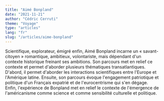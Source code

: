 ```yaml
---
title: "Aimé Bonpland"
date: "2021-11-21"
author: "Cédric Cerruti"
theme: "Voyage"
type: "articles"
lang: "fr"
slug: "/articles/aime-bonpland"
---
```


Scientifique, explorateur, émigré enfin, Aimé Bonpland incarne un « savant-citoyen » romantique, ambitieux, volontariste, mais dépendant d'un contexte historique freinant ses ambitions. Son parcours met en relief ce contexte et permet d'aborder plusieurs thématiques transatlantiques. D'abord, il permet d'aborder les interactions scientifiques entre l'Europe et l'Amérique latine. Ensuite, son parcours évoque l'engagement patriotique et politique d'un Français expatrié et de l'eurocentrisme qui s'en dégage. Enfin, l'expérience de Bonpland met en relief le contexte de l'émergence de l'américanisme comme science et comme sensibilité culturelle et politique.
